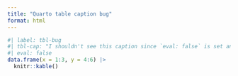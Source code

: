 ```yaml
---
title: "Quarto table caption bug"
format: html
---
```


```r
#| label: tbl-bug
#| tbl-cap: "I shouldn't see this caption since `eval: false` is set and no table in printed."
#| eval: false
data.frame(x = 1:3, y = 4:6) |> 
  knitr::kable()
```

